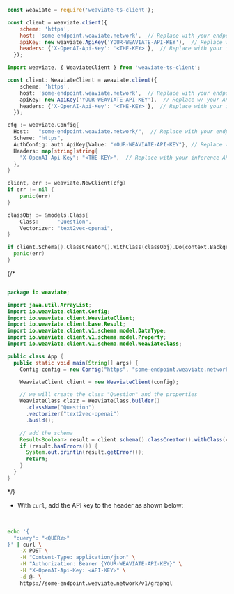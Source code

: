 
<Tabs groupId="languages">
<TabItem value="py" label="Python">


<FilteredTextBlock text={MyComponentSource} startMarker="import weaviate" endMarker="# ===== add schema ====="/>

</TabItem>
<TabItem value="js" label="JavaScript">

```js
const weaviate = require('weaviate-ts-client');

const client = weaviate.client({
    scheme: 'https',
    host: 'some-endpoint.weaviate.network',  // Replace with your endpoint
    apiKey: new weaviate.ApiKey('YOUR-WEAVIATE-API-KEY'),  // Replace w/ your API Key for the Weaviate instance
    headers: {'X-OpenAI-Api-Key': '<THE-KEY>'},  // Replace with your inference API key
  });
```

</TabItem>
<TabItem value="ts" label="TypeScript">

```ts
import weaviate, { WeaviateClient } from 'weaviate-ts-client';

const client: WeaviateClient = weaviate.client({
    scheme: 'https',
    host: 'some-endpoint.weaviate.network',  // Replace with your endpoint
    apiKey: new ApiKey('YOUR-WEAVIATE-API-KEY'),  // Replace w/ your API Key for the Weaviate instance
    headers: {'X-OpenAI-Api-Key': '<THE-KEY>'},  // Replace with your inference API key
  });
```

</TabItem>
<TabItem value="go" label="Go">

```go
cfg := weaviate.Config{
  Host:   "some-endpoint.weaviate.network/",  // Replace with your endpoint
  Scheme: "https",
  AuthConfig: auth.ApiKey{Value: "YOUR-WEAVIATE-API-KEY"}, // Replace w/ your API Key for the Weaviate instance
  Headers: map[string]string{
    "X-OpenAI-Api-Key": "<THE-KEY>",  // Replace with your inference API key
  },
}

client, err := weaviate.NewClient(cfg)
if err != nil {
    panic(err)
}

classObj := &models.Class{
    Class:      "Question",
    Vectorizer: "text2vec-openai",
}

if client.Schema().ClassCreator().WithClass(classObj).Do(context.Background()) != nil {
  panic(err)
}
```

</TabItem>
{/* <TabItem value="java" label="Java">

```java

package io.weaviate;

import java.util.ArrayList;
import io.weaviate.client.Config;
import io.weaviate.client.WeaviateClient;
import io.weaviate.client.base.Result;
import io.weaviate.client.v1.schema.model.DataType;
import io.weaviate.client.v1.schema.model.Property;
import io.weaviate.client.v1.schema.model.WeaviateClass;

public class App {
  public static void main(String[] args) {
    Config config = new Config("https", "some-endpoint.weaviate.network/");  // Replace with your endpoint

    WeaviateClient client = new WeaviateClient(config);

    // we will create the class "Question" and the properties
    WeaviateClass clazz = WeaviateClass.builder()
      .className("Question")
      .vectorizer("text2vec-openai")
      .build();

    // add the schema
    Result<Boolean> result = client.schema().classCreator().withClass(clazz).run();
    if (result.hasErrors()) {
      System.out.println(result.getError());
      return;
    }
  }
}
```

</TabItem> */}
<TabItem value="curl" label="Curl">

- With `curl`, add the API key to the header as shown below:
<br/>

```bash
echo '{
  "query": "<QUERY>"
}' | curl \
    -X POST \
    -H "Content-Type: application/json" \
    -H "Authorization: Bearer {YOUR-WEAVIATE-API-KEY}" \
    -H "X-OpenAI-Api-Key: <API-KEY>" \
    -d @- \
    https://some-endpoint.weaviate.network/v1/graphql
```

</TabItem>
</Tabs>
